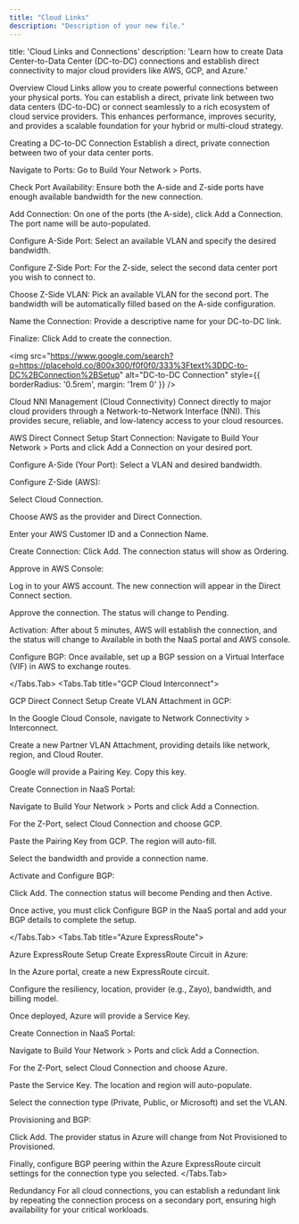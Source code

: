 ```yaml
---
title: "Cloud Links"
description: "Description of your new file."
---
```


title: 'Cloud Links and Connections' description: 'Learn how to create Data Center-to-Data Center (DC-to-DC) connections and establish direct connectivity to major cloud providers like AWS, GCP, and Azure.'

Overview
Cloud Links allow you to create powerful connections between your physical ports. You can establish a direct, private link between two data centers (DC-to-DC) or connect seamlessly to a rich ecosystem of cloud service providers. This enhances performance, improves security, and provides a scalable foundation for your hybrid or multi-cloud strategy.

Creating a DC-to-DC Connection
Establish a direct, private connection between two of your data center ports.

Navigate to Ports: Go to Build Your Network > Ports.

Check Port Availability: Ensure both the A-side and Z-side ports have enough available bandwidth for the new connection.

Add Connection: On one of the ports (the A-side), click Add a Connection. The port name will be auto-populated.

Configure A-Side Port: Select an available VLAN and specify the desired bandwidth.

Configure Z-Side Port: For the Z-side, select the second data center port you wish to connect to.

Choose Z-Side VLAN: Pick an available VLAN for the second port. The bandwidth will be automatically filled based on the A-side configuration.

Name the Connection: Provide a descriptive name for your DC-to-DC link.

Finalize: Click Add to create the connection.

<img
src="https://www.google.com/search?q=https://placehold.co/800x300/f0f0f0/333%3Ftext%3DDC-to-DC%2BConnection%2BSetup"
alt="DC-to-DC Connection"
style={{ borderRadius: '0.5rem', margin: '1rem 0' }}
/>

Cloud NNI Management (Cloud Connectivity)
Connect directly to major cloud providers through a Network-to-Network Interface (NNI). This provides secure, reliable, and low-latency access to your cloud resources.

<Tabs>
<Tabs.Tab title="AWS Direct Connect">

AWS Direct Connect Setup
Start Connection: Navigate to Build Your Network > Ports and click Add a Connection on your desired port.

Configure A-Side (Your Port): Select a VLAN and desired bandwidth.

Configure Z-Side (AWS):

Select Cloud Connection.

Choose AWS as the provider and Direct Connection.

Enter your AWS Customer ID and a Connection Name.

Create Connection: Click Add. The connection status will show as Ordering.

Approve in AWS Console:

Log in to your AWS account. The new connection will appear in the Direct Connect section.

Approve the connection. The status will change to Pending.

Activation: After about 5 minutes, AWS will establish the connection, and the status will change to Available in both the NaaS portal and AWS console.

Configure BGP: Once available, set up a BGP session on a Virtual Interface (VIF) in AWS to exchange routes.

</Tabs.Tab>
<Tabs.Tab title="GCP Cloud Interconnect">

GCP Direct Connect Setup
Create VLAN Attachment in GCP:

In the Google Cloud Console, navigate to Network Connectivity > Interconnect.

Create a new Partner VLAN Attachment, providing details like network, region, and Cloud Router.

Google will provide a Pairing Key. Copy this key.

Create Connection in NaaS Portal:

Navigate to Build Your Network > Ports and click Add a Connection.

For the Z-Port, select Cloud Connection and choose GCP.

Paste the Pairing Key from GCP. The region will auto-fill.

Select the bandwidth and provide a connection name.

Activate and Configure BGP:

Click Add. The connection status will become Pending and then Active.

Once active, you must click Configure BGP in the NaaS portal and add your BGP details to complete the setup.

</Tabs.Tab>
<Tabs.Tab title="Azure ExpressRoute">

Azure ExpressRoute Setup
Create ExpressRoute Circuit in Azure:

In the Azure portal, create a new ExpressRoute circuit.

Configure the resiliency, location, provider (e.g., Zayo), bandwidth, and billing model.

Once deployed, Azure will provide a Service Key.

Create Connection in NaaS Portal:

Navigate to Build Your Network > Ports and click Add a Connection.

For the Z-Port, select Cloud Connection and choose Azure.

Paste the Service Key. The location and region will auto-populate.

Select the connection type (Private, Public, or Microsoft) and set the VLAN.

Provisioning and BGP:

Click Add. The provider status in Azure will change from Not Provisioned to Provisioned.

Finally, configure BGP peering within the Azure ExpressRoute circuit settings for the connection type you selected.
</Tabs.Tab>

</Tabs>

Redundancy
For all cloud connections, you can establish a redundant link by repeating the connection process on a secondary port, ensuring high availability for your critical workloads.